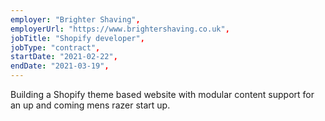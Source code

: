 ```yaml
---
employer: "Brighter Shaving",
employerUrl: "https://www.brightershaving.co.uk",
jobTitle: "Shopify developer",
jobType: "contract",
startDate: "2021-02-22",
endDate: "2021-03-19",
---
```


Building a Shopify theme based website with modular content support for an up and coming mens razer start up.
